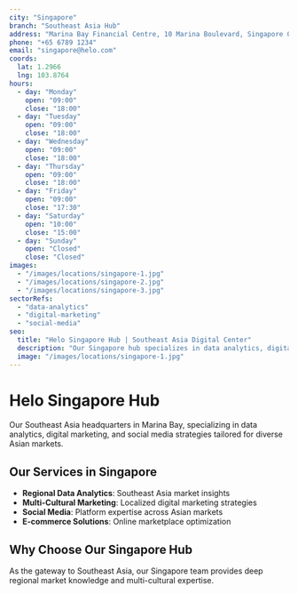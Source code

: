 ```yaml
---
city: "Singapore"
branch: "Southeast Asia Hub"
address: "Marina Bay Financial Centre, 10 Marina Boulevard, Singapore 018983"
phone: "+65 6789 1234"
email: "singapore@helo.com"
coords:
  lat: 1.2966
  lng: 103.8764
hours:
  - day: "Monday"
    open: "09:00"
    close: "18:00"
  - day: "Tuesday"
    open: "09:00"
    close: "18:00"
  - day: "Wednesday"
    open: "09:00"
    close: "18:00"
  - day: "Thursday"
    open: "09:00"
    close: "18:00"
  - day: "Friday"
    open: "09:00"
    close: "17:30"
  - day: "Saturday"
    open: "10:00"
    close: "15:00"
  - day: "Sunday"
    open: "Closed"
    close: "Closed"
images:
  - "/images/locations/singapore-1.jpg"
  - "/images/locations/singapore-2.jpg"
  - "/images/locations/singapore-3.jpg"
sectorRefs:
  - "data-analytics"
  - "digital-marketing"
  - "social-media"
seo:
  title: "Helo Singapore Hub | Southeast Asia Digital Center"
  description: "Our Singapore hub specializes in data analytics, digital marketing, and social media for Southeast Asian markets."
  image: "/images/locations/singapore-1.jpg"
---
```


# Helo Singapore Hub

Our Southeast Asia headquarters in Marina Bay, specializing in data analytics, digital marketing, and social media strategies tailored for diverse Asian markets.

## Our Services in Singapore

- **Regional Data Analytics**: Southeast Asia market insights
- **Multi-Cultural Marketing**: Localized digital marketing strategies
- **Social Media**: Platform expertise across Asian markets
- **E-commerce Solutions**: Online marketplace optimization

## Why Choose Our Singapore Hub

As the gateway to Southeast Asia, our Singapore team provides deep regional market knowledge and multi-cultural expertise.
